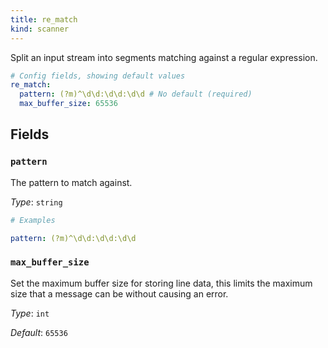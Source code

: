 ```yaml
---
title: re_match
kind: scanner
---
```


Split an input stream into segments matching against a regular expression.

```yml
# Config fields, showing default values
re_match:
  pattern: (?m)^\d\d:\d\d:\d\d # No default (required)
  max_buffer_size: 65536
```

## Fields

### `pattern`

The pattern to match against.


*Type*: `string`


```yml
# Examples

pattern: (?m)^\d\d:\d\d:\d\d
```

### `max_buffer_size`

Set the maximum buffer size for storing line data, this limits the maximum size that a message can be without causing an error.


*Type*: `int`

*Default*: `65536`


